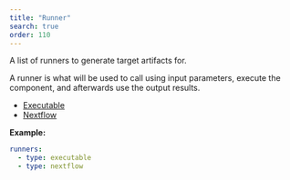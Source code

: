 ```yaml
---
title: "Runner"
search: true
order: 110
---
```


A list of runners to generate target artifacts for.

A runner is what will be used to call using input parameters, execute the component, and afterwards use the output results.

 * [Executable](/reference/config/runners/executable/#)
 * [Nextflow](/reference/config/runners/nextflow/#)


**Example:**

```yaml
runners:
  - type: executable
  - type: nextflow

```
